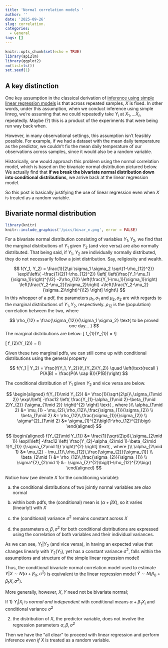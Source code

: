 ```yaml
---
title: 'Normal correlation models '
author: ''
date: '2025-09-26'
slug: correlation.
categories:
  - General
tags: []
---
```


```r
knitr::opts_chunk$set(echo = TRUE)
library(api2lm)
library(ggplot2)
rm(list=ls())
set.seed(1)
```
## A key distinction 
One key assumption in the classical derivation of [inference using simple linear regression models](/inference_tests/2025-06-17-t-test-linreg/t-test-linreg/) is that across repeated samples, $X$ is fixed. In other words, under this assumption, when we conduct inference using simple linreg, we're assuming that we could repeatedly take $Y_i$ at $X_1, ... X_n$ repeatedly. Maybe (?) this is a product of the experiments that were being run way back when. 

However, in many observational settings, this assumption isn't feasibly possible. For example, if we had a dataset with the mean daily temperature as the predictor, we couldn't fix the mean daily temperature of our observations across samples, since it would also be a random variable. 

Historically, one would approach this problem using the normal correlation model, which is based on the bivariate normal distribution pictured below. We actually find that **if we break the bivariate normal distribution down into conditional distributions**, we arrive back at the linear regression model.

So this post is basically justifying the use of linear regression even when $X$ is treated as a random variable.

## Bivariate normal distribution
```r
library(knitr)
knitr::include_graphics('/pics/bivar_n.png', error = FALSE)
```

For a bivariate normal distribution consisting of variables $Y_1, Y_2$, we find that the marginal distributions of $Y_1$ given $Y_2$ (and vice versa) are also normally distributed. That being said, if $Y_1$, $Y_2$ are individually normally distributed, they do not necessarily follow a joint distribution. Say, religiosity and wealth.

$$
f(Y_1, Y_2)
= \frac{1}{2\pi \sigma_1 \sigma_2 \sqrt{1-\rho_{12}^2}}
  \exp\!\left\{
  -\frac{1}{2(1-\rho_{12}^2)}
  \left[
    \left(\frac{Y_1-\mu_1}{\sigma_1}\right)^{\!2}
    -2\rho_{12}
      \left(\frac{Y_1-\mu_1}{\sigma_1}\right)
      \left(\frac{Y_2-\mu_2}{\sigma_2}\right)
    +\left(\frac{Y_2-\mu_2}{\sigma_2}\right)^{\!2}
  \right]
  \right\}
$$
In this whopper of a pdf, the parameters $\mu_1, \sigma_1$ and $\mu_2, \sigma_2$ are with regards to the marginal distributions of $Y_1, Y_2$, respectively. $\rho_{12}$ is the (population) correlation between the two, where

$$
\rho_{12} = \frac{\sigma_{12}}{\sigma_1 \sigma_2} \text{ to be proved one day... }
$$
The marginal distributions are below:
\[
f_{1}(Y_{1})
= \frac{1}{\sqrt{2\pi}\,\sigma_{1}}
  \exp\!\left[
    -\frac{1}{2}
    \left(
      \frac{Y_{1}-\mu_{1}}{\sigma_{1}}
    \right)^{2}
  \right]
\]

\[
f_{2}(Y_{2})
= \frac{1}{\sqrt{2\pi}\,\sigma_{2}}
  \exp\!\left[
    -\frac{1}{2}
    \left(
      \frac{Y_{2}-\mu_{2}}{\sigma_{2}}
    \right)^{2}
  \right]
\]

Given these two marginal pdfs, we can still come up with conditional distributions using the general property 

$$
f(Y_1 | Y_2) = \frac{f(Y_1, Y_2)}{f_{Y_2}(Y_2)} \quad \left(\text{recall } P(A|B) = \frac{P(A \cap B)}{P(B)}\right)
$$

The conditional distribution of $Y_1$ given $Y_2$ and vice versa are below. 

$$ \begin{aligned}
f(Y_{1}\mid Y_{2})
  &= \frac{1}{\sqrt{2\pi}\,\sigma_{1\mid 2}}
    \exp\!\left[
      -\frac12
      \left(
        \frac{Y_{1}-\alpha_{1\mid 2}-\beta_{1\mid 2}Y_{2}}
             {\sigma_{1\mid 2}}
      \right)^{2}
    \right] \text{ , where }\\
\alpha_{1\mid 2} &= \mu_{1} - \mu_{2}\,\rho_{12}\,\frac{\sigma_{1}}{\sigma_{2}} \\
\beta_{1\mid 2} &= \rho_{12}\,\frac{\sigma_{1}}{\sigma_{2}} \\
\sigma^{2}_{1\mid 2} &= \sigma_{1}^{2}\bigl(1-\rho_{12}^{2}\bigr)
\end{aligned} $$

$$ \begin{aligned}
f(Y_{2}\mid Y_{1})
  &= \frac{1}{\sqrt{2\pi}\,\sigma_{2\mid 1}}
    \exp\!\left[
      -\frac12
      \left(
        \frac{Y_{2}-\alpha_{2\mid 1}-\beta_{2\mid 1}Y_{1}}
             {\sigma_{2\mid 1}}
      \right)^{2}
    \right] \text{ , where }\\
\alpha_{2\mid 1} &= \mu_{2} - \mu_{1}\,\rho_{12}\,\frac{\sigma_{2}}{\sigma_{1}} \\
\beta_{2\mid 1} &= \rho_{12}\,\frac{\sigma_{2}}{\sigma_{1}} \\
\sigma^{2}_{2\mid 1} &= \sigma_{2}^{2}\bigl(1-\rho_{12}^{2}\bigr)
\end{aligned} $$

Notice how (we denote $X$ for the conditioning variable):

a) the conditional distributions of two jointly normal variables are _also_ normal

b) within both pdfs, the (conditional) mean is $(\alpha + \beta X)$, so it varies (linearly!) with $X$

c) the (conditional) variance $\sigma^2$ remains constant across $X$

d) the parameters $\alpha, \beta, \sigma^2$ for both conditional distributions are expressed using the correlation of both variables and their individual variances.

As we can see,  $Y_1|Y_2$ (and vice versa), in having an expected value that changes linearly with $Y_2 (Y_1)$, yet has a constant variance $\sigma^2$, falls within the assumptions and structure of the simple linear regression model! 

Thus, the conditional bivariate normal correlation model used to estimate $Y|X \sim N(\alpha + \beta_X, \sigma^2)$ is equivalent to the linear regression model $\hat Y\sim N(\beta_0 + \beta_1 X, \sigma^2)$. 

More generally, however, $X,Y$ need not be bivariate normal; 

If
1) $Y_i|X_i$ is *normal and independent* with conditional means $\alpha + \beta_1 X_i$ and conditional variance $\sigma^2$

2) the distribution of $X$, the predictor variable, does not involve the regression parameters $\alpha, \beta, \sigma^2$

Then we have the "all clear" to proceed with linear regression and perform inference _even if_ $X$ is treated as a random variable. 

